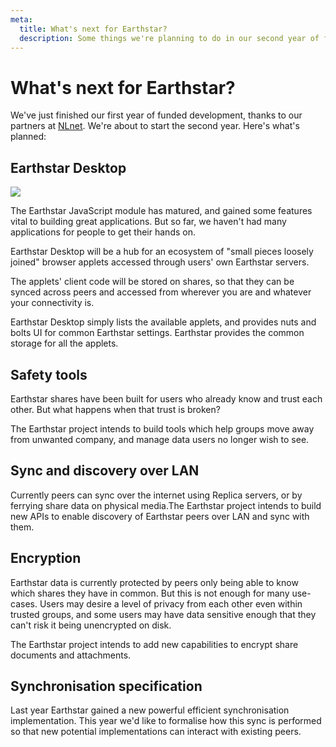 ```yaml
---
meta:
  title: What's next for Earthstar?
  description: Some things we're planning to do in our second year of funded development.
---
```


# What's next for Earthstar?


We've just finished our first year of funded development, thanks to our partners at [NLnet](https://nlnet.nl). We're about to start the second year. Here's what's planned: 

## Earthstar Desktop

![](/desktop.png)

The Earthstar JavaScript module has matured, and gained some features vital to building great applications. But so far, we haven't had many applications for people to get their hands on.

Earthstar Desktop will be a hub for an ecosystem of "small pieces loosely joined" browser applets accessed through users' own Earthstar servers.

The applets' client code will be stored on shares, so that they can be synced across peers and accessed from wherever you are and whatever your connectivity is.

Earthstar Desktop simply lists the available applets, and provides nuts and bolts UI for common Earthstar settings. Earthstar provides the common storage for all the applets.

## Safety tools

Earthstar shares have been built for users who already know and trust each other. But what happens when that trust is broken?

The Earthstar project intends to build tools which help groups move away from unwanted company, and manage data users no longer wish to see.

## Sync and discovery over LAN

Currently peers can sync over the internet using Replica servers, or by ferrying share data on physical media.The Earthstar project intends to build new APIs to enable discovery of Earthstar peers over LAN and sync with them.

## Encryption

Earthstar data is currently protected by peers only being able to know which shares they have in common. But this is not enough for many use-cases. Users may desire a level of privacy from each other even within trusted groups, and some users may have data sensitive enough that they can't risk it being unencrypted on disk.

The Earthstar project intends to add new capabilities to encrypt share documents and attachments.

## Synchronisation specification

Last year Earthstar gained a new powerful efficient synchronisation implementation. This year we'd like to formalise how this sync is performed so that new potential implementations can interact with existing peers.
